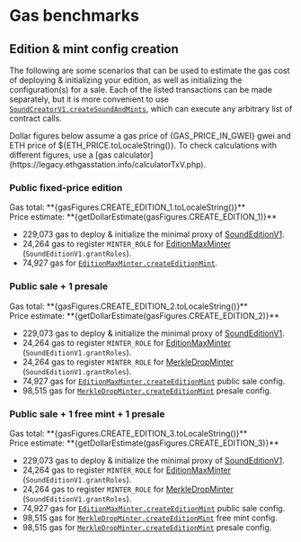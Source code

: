 
# Gas benchmarks

## Edition & mint config creation

The following are some scenarios that can be used to estimate the gas cost of deploying & initializing your edition, as well as initializing the configuration(s) for a sale. Each of the listed transactions can be made separately, but it is more convenient to use [`SoundCreatorV1.createSoundAndMints`](/protocol/core/sound-creator-v1#createsoundandmints), which can execute any arbitrary list of contract calls.

<p className="mt-4">
  Dollar figures below assume a gas price of {GAS_PRICE_IN_GWEI} gwei and ETH price of ${ETH_PRICE.toLocaleString()}. To
  check calculations with different figures, use a [gas
  calculator](https://legacy.ethgasstation.info/calculatorTxV.php).
</p>

### Public fixed-price edition

<div className="mt-4">Gas total: **{gasFigures.CREATE_EDITION_1.toLocaleString()}**</div>
<div className="mt-2">Price estimate: **{getDollarEstimate(gasFigures.CREATE_EDITION_1)}**</div>

- 229,073 gas to deploy & initialize the minimal proxy of [SoundEditionV1](/protocol/core/sound-edition-v1).
- 24,264 gas to register `MINTER_ROLE` for [EditionMaxMinter](/protocol/modules/minters/edition-max-minter) (`SoundEditionV1.grantRoles`).
- 74,927 gas for [`EditionMaxMinter.createEditionMint`](/protocol/modules/minters/edition-max-minter#createeditionmint).

### Public sale + 1 presale

<div className="mt-4">Gas total: **{gasFigures.CREATE_EDITION_2.toLocaleString()}**</div>
<div className="mt-2">Price estimate: **{getDollarEstimate(gasFigures.CREATE_EDITION_2)}**</div>

- 229,073 gas to deploy & initialize the minimal proxy of [SoundEditionV1](/protocol/core/sound-edition-v1).
- 24,264 gas to register `MINTER_ROLE` for [EditionMaxMinter](/protocol/modules/minters/edition-max-minter) (`SoundEditionV1.grantRoles`).
- 24,264 gas to register `MINTER_ROLE` for [MerkleDropMinter](/protocol/modules/minters/merkle-drop-minter) (`SoundEditionV1.grantRoles`).
- 74,927 gas for [`EditionMaxMinter.createEditionMint`](/protocol/modules/minters/edition-max-minter#createeditionmint) public sale config.
- 98,515 gas for [`MerkleDropMinter.createEditionMint`](/protocol/modules/minters/merkle-drop-minter#createeditionmint) presale config.

### Public sale + 1 free mint + 1 presale

<div className="mt-4">Gas total: **{gasFigures.CREATE_EDITION_3.toLocaleString()}**</div>
<div className="mt-2">Price estimate: **{getDollarEstimate(gasFigures.CREATE_EDITION_3)}**</div>

- 229,073 gas to deploy & initialize the minimal proxy of [SoundEditionV1](/protocol/core/sound-edition-v1).
- 24,264 gas to register `MINTER_ROLE` for [EditionMaxMinter](/protocol/modules/minters/edition-max-minter) (`SoundEditionV1.grantRoles`).
- 24,264 gas to register `MINTER_ROLE` for [MerkleDropMinter](/protocol/modules/minters/merkle-drop-minter) (`SoundEditionV1.grantRoles`).
- 74,927 gas for [`EditionMaxMinter.createEditionMint`](/protocol/modules/minters/edition-max-minter#createeditionmint) public sale config.
- 98,515 gas for [`MerkleDropMinter.createEditionMint`](/protocol/modules/minters/merkle-drop-minter#createeditionmint) free mint config.
- 98,515 gas for [`MerkleDropMinter.createEditionMint`](/protocol/modules/minters/merkle-drop-minter#createeditionmint) presale config.
